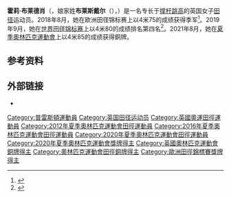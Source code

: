 '''霍莉·布莱德肖'''（{{lang-en|Holly Bradshaw}}，娘家姓'''布莱斯戴尔'''（{{lang|en|Bleasdale}}），{{bd|1991年|11月2日||}}）是一名专长于[[撑杆跳高|撑杆跳高]]的英国女子[[田径|田径]]运动员。2018年8月，她在欧洲田径锦标赛上以4米75的成绩获得季军<ref>{{Cite web |url=http://www.european-athletics.org/externalmodules/AT/pdf/ATW072101_C73M.pdf |title=Final results |work=European Athletics |access-date=2020-06-02 |archive-url=https://web.archive.org/web/20180810052439/http://www.european-athletics.org/externalmodules/AT/pdf/ATW072101_C73M.pdf |archive-date=2018-08-10 }}</ref>。2019年9月，她在[[2019年世界田径锦标赛|世界田径锦标赛]]上以4米80的成绩排名第四名<ref>{{Cite web |url=https://media.aws.iaaf.org/competitiondocuments/pdf/6033/AT-PV-W-f----.RS6.pdf|title=Final results|work=IAAF|date=2019-09-29|accessdate=2020-09-11|archiveurl=https://web.archive.org/web/20190929202311/https://media.aws.iaaf.org/competitiondocuments/pdf/6033/AT-PV-W-f----.RS6.pdf|archivedate=2019-09-29}}</ref>。2021年8月，她在[[2020年夏季奧林匹克運動會|夏季奧林匹克運動會]]上以4米85的成绩获得銅牌。

==参考资料==
{{reflist}}

==外部链接==
*{{IAAF name|id=251633}}

{{Authority control}}

{{DEFAULTSORT:Bradshaw, Holly}}
[[Category:普雷斯頓運動員|Category:普雷斯頓運動員]]
[[Category:英国田径运动员|Category:英国田径运动员]]
[[Category:英國奧運田徑運動員|Category:英國奧運田徑運動員]]
[[Category:2012年夏季奧林匹克運動會田徑運動員|Category:2012年夏季奧林匹克運動會田徑運動員]]
[[Category:2016年夏季奧林匹克運動會田徑運動員|Category:2016年夏季奧林匹克運動會田徑運動員]]
[[Category:2020年夏季奧林匹克運動會田徑運動員|Category:2020年夏季奧林匹克運動會田徑運動員]]
[[Category:2020年夏季奧林匹克運動會獎牌得主|Category:2020年夏季奧林匹克運動會獎牌得主]]
[[Category:英國奧林匹克運動會銅牌得主|Category:英國奧林匹克運動會銅牌得主]]
[[Category:奧林匹克運動會田徑銅牌得主|Category:奧林匹克運動會田徑銅牌得主]]
[[Category:歐洲田徑錦標賽獎牌得主|Category:歐洲田徑錦標賽獎牌得主]]

{{英国体育人物小作品}}